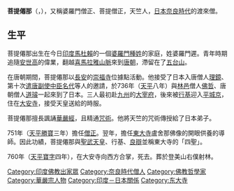 {{multiple issues|
{{expand|time=2016-12-04T06:08:04+00:00}}
{{refimprove|time=2016-12-04T06:08:04+00:00}}
{{unreferenced|time=2016-12-04T06:08:04+00:00}}
}}
'''菩提僊那'''（{{lang-sa|बोधिसेन}}，{{bd|704年||760年|3月16日|}}），又稱婆羅門僧正、菩提僧正，天竺人，[[日本|日本]][[奈良時代|奈良時代]]的渡來僧。

==生平==
菩提僊那出生在今日[[印度|印度]][[馬杜賴|馬杜賴]]的一個[[婆羅門|婆羅門]][[種姓制度|種姓]]的家庭，姓婆羅門遲。青年時期追隨[[安世高|安世高]]的偉業，翻越[[喜馬拉雅山脈|喜馬拉雅山脈]]來到[[唐朝|唐朝]]，滯留在了[[五台山|五台山]]。

在唐朝期間，菩提僊那以[[長安|長安]]的[[崇福寺|崇福寺]]位據點活動。他接受了日本入唐僧人[[理鏡|理鏡]]、第十次[[遣唐使|遣唐副使]][[中臣名代|中臣名代]]等人的邀請，於736年（[[天平|天平]]八年）與[[林邑|林邑]]僧人[[佛哲|佛哲]]、唐朝僧人[[道璿|道璿]]一起來到了日本。三人最初赴[[九州島|九州]]的[[大宰府|大宰府]]，後來被[[行基|行基]]迎入[[平城京|平城京]]，住在[[大安寺|大安寺]]，接受天皇送給的時服。

菩提僊那擅長諷誦[[華嚴經|華嚴經]]，且精通[[咒術|咒術]]。他將天竺的咒術傳授給了日本弟子。

751年（[[天平勝寶|天平勝寶]]三年）擔任[[僧正|僧正]]。翌年，擔任[[東大寺|東大寺]]盧舍那佛像的開眼供養的導師。因此功績，菩提僊那與[[聖武天皇|聖武天皇]]、行基、[[良辯|良辯]]並稱東大寺的「四聖」。

760年（[[天平寶字|天平寶字]]四年），在大安寺向西方合掌，死去。葬於登美山右僕射林。

{{DEFAULTSORT:Bodhisena}}
[[Category:印度佛教出家眾|Category:印度佛教出家眾]]
[[Category:奈良時代僧人|Category:奈良時代僧人]]
[[Category:佛教哲學家|Category:佛教哲學家]]
[[Category:華嚴宗人物|Category:華嚴宗人物]]
[[Category:印度－日本關係|Category:印度－日本關係]]
[[Category:东大寺|Category:东大寺]]